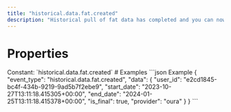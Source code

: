 ```yaml
---
title: "historical.data.fat.created"
description: "Historical pull of fat data has completed and you can now pull data for this resource."
---
```

# Properties
<ResponseField name="event_type" type="const string" required="true">
Constant: `historical.data.fat.created`
</ResponseField>
<ResponseField name="data" type="HistoricalDataCreated" required="true">
<Expandable title="HistoricalDataCreated" defaultOpen="true">
<ResponseField name="user_id" type="string" required="true">
</ResponseField>
<ResponseField name="start_date" type="string" required="true">
</ResponseField>
<ResponseField name="end_date" type="string" required="true">
</ResponseField>
<ResponseField name="is_final" type="boolean" required="true">
</ResponseField>
<ResponseField name="provider" type="string" required="true">
</ResponseField>
</Expandable>
</ResponseField>
# Examples
<CodeGroup>
```json Example
{
  "event_type": "historical.data.fat.created",
  "data": {
    "user_id": "e2cd1845-bc4f-434b-9219-9ad5b7f2ebe9",
    "start_date": "2023-10-27T13:11:18.415305+00:00",
    "end_date": "2024-01-25T13:11:18.415378+00:00",
    "is_final": true,
    "provider": "oura"
  }
}
```
</CodeGroup>

